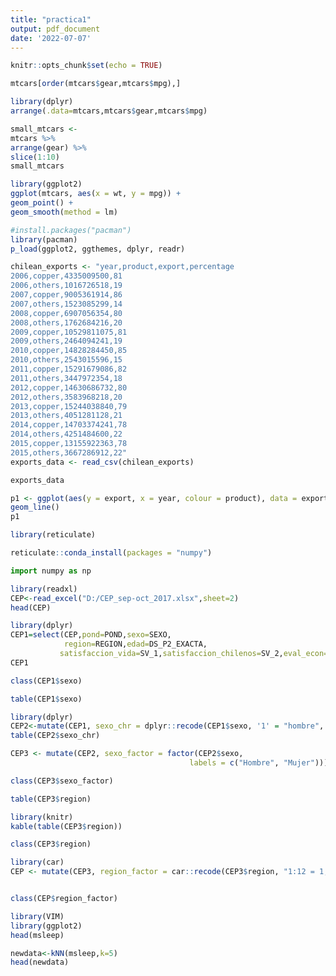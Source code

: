 ```yaml
---
title: "practica1"
output: pdf_document
date: '2022-07-07'
---
```


```r
knitr::opts_chunk$set(echo = TRUE)
```
```r
mtcars[order(mtcars$gear,mtcars$mpg),]
```

```r
library(dplyr)
arrange(.data=mtcars,mtcars$gear,mtcars$mpg)
```
```r
small_mtcars <-
mtcars %>%
arrange(gear) %>%
slice(1:10)
small_mtcars
```
```r
library(ggplot2)
ggplot(mtcars, aes(x = wt, y = mpg)) +
geom_point() +
geom_smooth(method = lm)
```
```r
#install.packages("pacman")
library(pacman)
p_load(ggplot2, ggthemes, dplyr, readr)
```
```r
chilean_exports <- "year,product,export,percentage
2006,copper,4335009500,81
2006,others,1016726518,19
2007,copper,9005361914,86
2007,others,1523085299,14
2008,copper,6907056354,80
2008,others,1762684216,20
2009,copper,10529811075,81
2009,others,2464094241,19
2010,copper,14828284450,85
2010,others,2543015596,15
2011,copper,15291679086,82
2011,others,3447972354,18
2012,copper,14630686732,80
2012,others,3583968218,20
2013,copper,15244038840,79
2013,others,4051281128,21
2014,copper,14703374241,78
2014,others,4251484600,22
2015,copper,13155922363,78
2015,others,3667286912,22"
exports_data <- read_csv(chilean_exports)
```
```r
exports_data
```

```r
p1 <- ggplot(aes(y = export, x = year, colour = product), data = exports_data) +
geom_line()
p1
```
```r
library(reticulate)
```
```r
reticulate::conda_install(packages = "numpy")
```

```python
import numpy as np
```

```r
library(readxl)
CEP<-read_excel("D:/CEP_sep-oct_2017.xlsx",sheet=2)
head(CEP)

```
```r
library(dplyr)
CEP1=select(CEP,pond=POND,sexo=SEXO,
            region=REGION,edad=DS_P2_EXACTA,
           satisfaccion_vida=SV_1,satisfaccion_chilenos=SV_2,eval_econ=MB_P2 )
CEP1
```
```r
class(CEP1$sexo)
```
```r
table(CEP1$sexo)
```



```r
library(dplyr)
CEP2<-mutate(CEP1, sexo_chr = dplyr::recode(CEP1$sexo, '1' = "hombre", '2' = "mujer"))
table(CEP2$sexo_chr)
```

```r
CEP3 <- mutate(CEP2, sexo_factor = factor(CEP2$sexo, 
                                        labels = c("Hombre", "Mujer")))

```
```r
class(CEP3$sexo_factor)
```

```r
table(CEP3$region)
```
```r
library(knitr)
kable(table(CEP3$region))

```
```r
class(CEP3$region)
```
```r
library(car)
CEP <- mutate(CEP3, region_factor = car::recode(CEP3$region, "1:12 = 1; 13 = 2; 14:15 = 1"))

```
```r

```

```r
class(CEP$region_factor)
```
```r
library(VIM)
library(ggplot2)
head(msleep)
```

```r
newdata<-kNN(msleep,k=5)
head(newdata)
```

